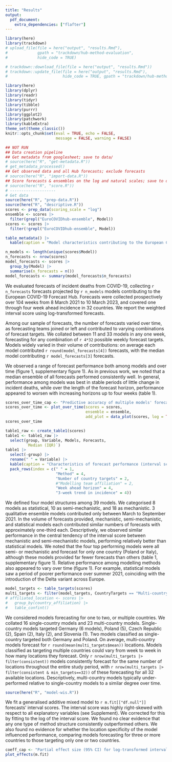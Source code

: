 ```yaml
---
title: "Results"
output: 
  pdf_document:
    extra_dependencies: ["flafter"]
---
```

```r
library(here)
library(trackdown)
# upload_file(file = here("output", "results.Rmd"), 
#             gpath = "trackdown/hub-method-evaluation",
#             hide_code = TRUE)

# trackdown::download_file(file = here("output", "results.Rmd"))
# trackdown::update_file(file = here("output", "results.Rmd"), 
#                        hide_code = TRUE, gpath = "trackdown/hub-method-evaluation")
```
<!--- RMarkdown set up --->
```r
library(here)
library(dplyr)
library(readr)
library(tidyr)
library(tibble)
library(purrr)
library(ggplot2)
library(patchwork)
library(kableExtra)
theme_set(theme_classic())
knitr::opts_chunk$set(eval = TRUE, echo = FALSE,
                      message = FALSE, warning = FALSE)
```

```r
## NOT RUN
## Data creation pipeline
## Get metadata from googlesheet; save to data/
# source(here("R", "get-metadata.R"))
# get_metadata_processed()
## Get observed data and all Hub forecasts; exclude forecasts
# source(here("R", "import-data.R"))
## Score forecasts & ensembles on the log and natural scales; save to data/
# source(here("R", "score.R"))
# --------------------
# Get data
source(here("R", "prep-data.R"))
source(here("R", "descriptive.R"))
scores <- prep_data(scoring_scale = "log")
ensemble <- scores |> 
  filter(grepl("EuroCOVIDhub-ensemble", Model))
scores <- scores |> 
  filter(!grepl("EuroCOVIDhub-ensemble", Model))
```

```r
table_metadata() |> 
  kable(caption = "Model characteristics contributing to the European COVID-19 Forecast Hub, by method used, number of countries targeted, number of forecasts contributed, and interval scores (median and interquartile range) across contributed forecasts.")
```
 
<!--- Describe scores data --->
```r
n_models <- length(unique(scores$Model))
n_forecasts <- nrow(scores)
model_forecasts <- scores |> 
  group_by(Model) |> 
  summarise(n_forecasts = n())
model_forecasts <- summary(model_forecasts$n_forecasts)
```

We evaluated forecasts of incident deaths from COVID-19, collecting `r n_forecasts` forecasts projected by `r n_models` models contributing to the European COVID-19 Forecast Hub. Forecasts were collected prospectively over 104 weeks from 8 March 2021 to 10 March 2023, and covered one through four week ahead incidence in 32 countries. We report the weighted interval score using log-transformed forecasts.

Among our sample of forecasts, the number of forecasts varied over time, as forecasting teams joined or left and contributed to varying combinations of forecast targets. We collated between 11 and 33 models in any one week, forecasting for any combination of `r 4*32` possible weekly forecast targets. Models widely varied in their volume of contributions: on average each model contributed `r round(model_forecasts[4])` forecasts, with the median model contributing `r model_forecasts[3]` forecasts. 

We observed a range of forecast performance both among models and over time (figure 1, supplementary figure 1). As in previous work, we noted that a median ensemble of all forecasts performed consistently well. In general, performance among models was best in stable periods of little change in incident deaths, while over the length of the forecast horizon, performance appeared to worsen with increasing horizons up to four weeks (table 1). 

```r
scores_over_time_cap <- "Predictive accuracy of multiple models' forecasts for COVID-19 deaths across Europe. Forecast performance is shown as the median and interquartile range of the weighted interval score, where a lower score indicates better performance. Shown for (A) the Hub ensemble model (the median of all participating forecasts each week); (B) the method used by each model; (C) the number of countries each model targeted (up to 2, or multiple). Forecast performance is summarised across 32 target locations and 1 through 4 week forecast horizons, with varying numbers of forecasters participating over time."
scores_over_time <- plot_over_time(scores = scores, 
                                   ensemble = ensemble,
                                   add_plot = data_plot(scores, log = TRUE))
scores_over_time
```



<!--- Describe models by model structure --->
```r
table1_raw <- create_table1(scores)
table1 <- table1_raw |>
  select(group, Variable, Models, Forecasts, 
         `Median (IQR)`) 
table1 |> 
  select(-group) |> 
  rename(" " = Variable) |> 
  kable(caption = "Characteristics of forecast performance (interval score) contributed to the European COVID-19 Forecast Hub, March 2021-2023.") |> 
  pack_rows(index = c(" " = 1,
                      "Method" = 4, 
                      "Number of country targets" = 2,
                      #"Modelling team affiliation" = 2,
                      "Week ahead horizon" = 4,
                      "3-week trend in incidence" = 4))
```
<!--- Describe scores by method --->

We defined four model structures among 39 models. We categorised 8 models as statistical, 10 as semi-mechanistic, and 18 as mechanistic. 3 qualitative ensemble models contributed only between March to September 2021. In the volume of forecasts provided, mechanistic, semi-mechanistic, and statistical models each contributed similar numbers of forecasts with approximately one-third each. Descriptively, we observed similar performance in the central tendency of the interval score between mechanistic and semi-mechanistic models, performing relatively better than statistical models. We noted that the four top performing models were all semi- or mechanistic and forecast for only one country (Poland or Italy), although these models provided far fewer forecasts than others (table 1, supplementary figure 1). Relative performance among modelling methods also appeared to vary over time (figure 1). For example, statistical models saw a period of poorer performance over summer 2021, coinciding with the introduction of the Delta variant across Europe.  

<!--- Describe scores by target countries --->
```r
model_targets <- table_targets(scores)
multi_targets <- filter(model_targets, CountryTargets == "Multi-country")
# affiliated_location <- scores |>
#   group_by(country_affiliation) |> 
#   table_confint()
```

We considered models forecasting for one to two, or multiple countries. We collated 16 single-country models and 23 multi-country models. Single-country models targeted Germany (6 models), Poland (5), Czech Republic (2), Spain (2), Italy (2), and Slovenia (1). Two models classified as single-country targeted both Germany and Poland. On average, multi-country models forecast for `r round(mean(multi_targets$mean))` locations. Models classified as targeting multiple countries could vary from week to week in how many locations they forecast. Only `r nrow(multi_targets |> filter(consistent))` models consistently forecast for the same number of locations throughout the entire study period, with `r nrow(multi_targets |> filter(consistent & min_targets==32))` of these forecasting for all 32 available locations. Descriptively, multi-country models typically under-performed relative to single-country models to a similar degree over time.

<!--- Model WIS --->
```r
source(here("R", "model-wis.R"))
```

We fit a generalised additive mixed model to `r m.fit[["df.null"]]` forecasts' interval scores. The interval score was highly right-skewed with respect to all explanatory variables (see Supplement). We corrected for this by fitting to the log of the interval score. We found no clear evidence that any one type of method structure consistently outperformed others. We also found no evidence for whether the location specificity of the model influenced performance, comparing models forecasting for three or more countries to those targeting only one or two countries.

```r
coeff_cap <- "Partial effect size (95% CI) for log-transformed interval score"
plot_effects(m.fit)
```

